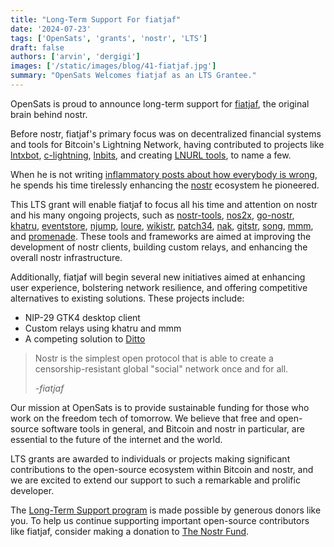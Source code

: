 ```yaml
---
title: "Long-Term Support For fiatjaf"
date: '2024-07-23'
tags: ['OpenSats', 'grants', 'nostr', 'LTS']
draft: false
authors: ['arvin', 'dergigi']
images: ['/static/images/blog/41-fiatjaf.jpg']
summary: "OpenSats Welcomes fiatjaf as an LTS Grantee."
---
```


OpenSats is proud to announce long-term support for
[fiatjaf](https://github.com/fiatjaf), the original brain behind nostr.

Before nostr, fiatjaf's primary focus was on decentralized financial systems and
tools for Bitcoin's Lightning Network, having contributed to projects like
[lntxbot](https://github.com/fiatjaf/lntxbot),
[c-lightning](https://github.com/ElementsProject/lightning/commits?author=fiatjaf),
[lnbits](https://github.com/lnbits/lnbits/commits?author=fiatjaf), and creating
[LNURL tools](https://github.com/fiatjaf/go-lnurl), to name a few.

When he is not writing [inflammatory posts about how everybody is
wrong](https://njump.me/fiatjaf.com), he spends his time tirelessly enhancing
the [nostr](https://nostr.com/) ecosystem he pioneered.

This LTS grant will enable fiatjaf to focus all his time and attention on nostr
and his many ongoing projects, such as
[nostr-tools](https://github.com/nbd-wtf/nostr-tools),
[nos2x](https://github.com/fiatjaf/nos2x),
[go-nostr](https://github.com/nbd-wtf/go-nostr),
[khatru](https://github.com/fiatjaf/khatru),
[eventstore](https://github.com/fiatjaf/eventstore),
[njump](https://njump.me/about), [loure](https://github.com/fiatjaf/loure),
[wikistr](https://github.com/fiatjaf/wikistr),
[patch34](https://github.com/fiatjaf/patch34),
[nak](https://github.com/fiatjaf/nak),
[gitstr](https://github.com/fiatjaf/gitstr),
[song](https://git.fiatjaf.com/song), [mmm](https://git.fiatjaf.com/mmm), and
[promenade](https://git.fiatjaf.com/promenade). These tools and frameworks are
aimed at improving the development of nostr clients, building custom relays, and
enhancing the overall nostr infrastructure​.

Additionally, fiatjaf will begin several new initiatives aimed at enhancing user
experience, bolstering network resilience, and offering competitive alternatives
to existing solutions.
These projects include:

- NIP-29 GTK4 desktop client
- Custom relays using khatru and mmm
- A competing solution to [Ditto](https://ditto.pub/)

> Nostr is the simplest open protocol that is able to create a
> censorship-resistant global "social" network once and for all.
>
> <cite>-fiatjaf</cite>

Our mission at OpenSats is to provide sustainable funding for those who work on
the freedom tech of tomorrow. We believe that free and open-source software
tools in general, and
Bitcoin and nostr in particular, are essential to the future of the internet and the world.

LTS grants are awarded to individuals or projects making significant
contributions to the open-source ecosystem within Bitcoin and nostr, and we are
excited to extend our support to such a remarkable and prolific developer.

The [Long-Term Support
program](/blog/nostr-lts-long-term-support-for-nostr-developers) is made
possible by generous donors like you. To help us continue supporting important
open-source contributors like fiatjaf, consider making a donation to [The Nostr
Fund](/funds/nostr).

<center>
    <DonateToNostrFundButton/>
</center>
